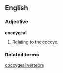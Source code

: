 ==English==
===Adjective===
'''coccygeal'''

#Relating to the coccyx.

===Related terms===
[[coccygeal vertebra]]